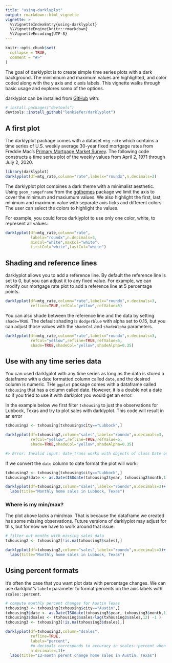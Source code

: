 ```yaml
---
title: "using-darklyplot"
output: rmarkdown::html_vignette
vignette: >
  %\VignetteIndexEntry{using-darklyplot}
  %\VignetteEngine{knitr::rmarkdown}
  %\VignetteEncoding{UTF-8}
---
```


```r
knitr::opts_chunk$set(
  collapse = TRUE,
  comment = "#>"
)
```


The goal of darklyplot is to create simple time series plots with a dark background. The miniminum and maximum values are highlighted, and color coded along with the y axis and x axis labels. This vignette walks through basic usage and explores somo of the options.

darklyplot can be installed from [GitHub](https://github.com/) with: 

``` r
# install.packages("devtools")
devtools::install_github("lenkiefer/darklyplot")
```

## A first plot

The darklyplot package comes with a dataset `mtg_rate` which contains a time series of U.S. weekly average 30-year fixed mortgage rates from Freddie Mac's [Primary Mortgage Market Survey](http://www.freddiemac.com/pmms/). The following code constructs a time series plot of the weekly values from April 2, 1971 through July 2, 2020.

```r
library(darklyplot)
darklyplot(df=mtg_rate,column="rate",labelx="roundx",n.decimals=3)
```

The darklyplot plot combines a dark theme with a minimalist aesthetic.  Using `geom_rangeframe` from the [ggthemes](https://jrnold.github.io/ggthemes/reference/geom_rangeframe.html) package we limit the axis to cover the minimum and maxiumum values.  We also highlight the first, last, minimum and maximum value with separate axis ticks and different colors.  The user can select the colors to highlight the values.

For example, you could force darklyplot to use only one color, white, to represent all values:

```r
darklyplot(df=mtg_rate,column="rate",
           labelx="roundx",n.decimals=3,
           minCol="white",maxCol="white",
           firstCol="white",lastCol="white")
```

## Shading and reference lines

darklyplot allows you to add a reference line.  By default the reference line is set to 0, but you can adjust it to any fixed value.  For example, we can modify our mortgage rate plot to add a reference line at 5 percentage points.


```r
darklyplot(df=mtg_rate,column="rate",labelx="roundx",n.decimals=3,
           refline=TRUE,refCol="yellow",refValue=5)
```

You can also shade between the reference line and the data by setting `shade=TRUE`.  The default shading is `dodgerblue` with alpha set to 0.15, but you can adjust those values with the `shadeCol` and `shadeAlpha` parameters.


```r
darklyplot(df=mtg_rate,column="rate",labelx="roundx",n.decimals=3,
           refCol="yellow",refline=TRUE,refValue=5,
           shade=TRUE,shadeCol="yellow",shadeAlpha=0.35)
```

  
## Use with any time series data

You can used darklyplot with any time series as long as  the data is stored a dataframe with a date formatted column called `date`, and the desired column is numeric.  THe `ggplot` package comes with a dataframe called `txhousing` that has a column called date.  However, it is a double not a date so if you tried to use it with darklplot you would get an error.

In the example below we first filter `txhousing` to just the observations for Lubbock, Texas and try to plot sales with darklyplot.  This code will result in an error

```r
txhousing2 <- txhousing[txhousing$city=="Lubbock",]

darklyplot(df=txhousing2,column="sales",labelx="roundx",n.decimals=3,
           refCol="yellow",refline=TRUE,refValue=5,
           shade=TRUE,shadeCol="yellow",shadeAlpha=0.35)
```

```r
#> Error: Invalid input: date_trans works with objects of class Date only
```
If we convert the `date` column to date format the plot will work:

```r
txhousing2 <- txhousing[txhousing$city=="Lubbock",]
txhousing2$date <- as.Date(ISOdate(txhousing2$year, txhousing2$month,1))

darklyplot(df=txhousing2,column="sales",labelx="roundx",n.decimals=3)+
  labs(title="Monthly home sales in Lubbock, Texas")
```


### Where is my min/max?

The plot above lacks a min/max.  That is because the dataframe we created has some missing observations.  Future versions of darklyplot may adjust for this, but for now we have to work around that issue:

```r
# filter out months with missing sales data
txhousing2 <- txhousing2[!is.na(txhousing2$sales),]

darklyplot(df=txhousing2,column="sales",labelx="roundx",n.decimals=3)+
  labs(title="Monthly home sales in Lubbock, Texas")
```

## Using percent formats

It's often the case that you want plot data with percentage changes. We can use darklplot's `labelx` parameter to format percents on the axis labels with `scales::percent`.

```r
# compute monthly percent changes for Austin Texas
txhousing3 <- txhousing[txhousing$city=="Austin",]
txhousing3$date <- as.Date(ISOdate(txhousing3$year, txhousing3$month,1))
txhousing3$dsales <- (txhousing3$sales/lag(txhousing3$sales,12) -1 )
txhousing3 <- txhousing3[!is.na(txhousing3$dsales),]

darklyplot(df=txhousing3,column="dsales",
           refline=TRUE,
           labelx="percent",
           #n.decimals corresponds to accuracy in scales::percent when labelx="percent"
           n.decimals=.1)+
  labs(title="12-month perent change home sales in Austin, Texas")
```
